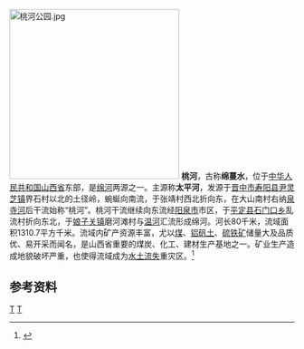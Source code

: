 [[File:桃河公园.jpg|300px]]
'''桃河'''，古称'''绵蔓水'''，位于[[中华人民共和国|中华人民共和国]][[山西省|山西省]]东部，是[[绵河|绵河]]两源之一。主源称'''太平河'''，发源于[[晋中市|晋中市]][[寿阳县|寿阳县]][[尹灵芝镇|尹灵芝镇]]界石村以北的土径岭，蜿蜒向南流，于张靖村西北折向东，在大山南村右纳[[泉寺河|泉寺河]]后干流始称“桃河”。桃河干流继续向东流经[[阳泉市|阳泉市]]市区，于[[平定县|平定县]][[石门口乡|石门口乡]]乱流村折向东北，于[[娘子关镇|娘子关镇]]磨河滩村与[[温河|温河]]汇流形成绵河。河长80千米，流域面积1310.7平方千米。流域内矿产资源丰富，尤以[[煤|煤]]、[[铝矾土|铝矾土]]、[[硫铁矿|硫铁矿]]储量大及品质优、易开采而闻名，是山西省重要的煤炭、化工、建材生产基地之一。矿业生产造成地貌破坏严重，也使得流域成为[[水土流失|水土流失]]重灾区。<ref name="中国河湖大典">{{cite book zh |author=《[[中国河湖大典|中国河湖大典]]》编纂委员会 |title=《中国河湖大典·海河卷》 |format=M |edition=1 |location=北京 |publisher=中国水利水电出版社 |date=2013年1月 |pages=140页 |id= ISBN 978-7-5170-0563-6}}</ref>

==参考资料==
{{reflist}}
[[Category:海河水系|T]]
[[Category:山西河流|T]]